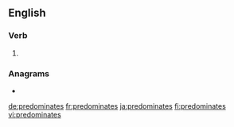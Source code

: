 {{also|prédominâtes}}
==English==

===Verb===
{{head|en|verb form}}

# {{en-third-person singular of|predominate}}

===Anagrams===
* {{l|en|impersonated}}

[[de:predominates]]
[[fr:predominates]]
[[ja:predominates]]
[[fi:predominates]]
[[vi:predominates]]